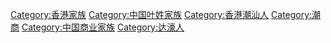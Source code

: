 [[Category:香港家族|Category:香港家族]]
[[Category:中国叶姓家族|Category:中国叶姓家族]]
[[Category:香港潮汕人|Category:香港潮汕人]]
[[Category:潮商|Category:潮商]]
[[Category:中国商业家族|Category:中国商业家族]]
[[Category:达濠人|Category:达濠人]]